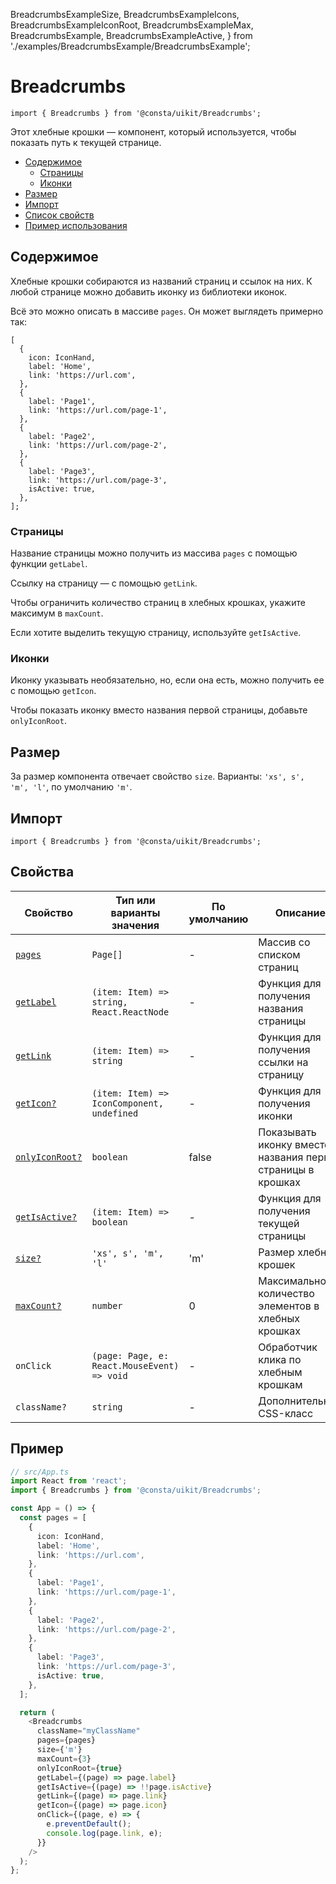   BreadcrumbsExampleSize,
  BreadcrumbsExampleIcons,
  BreadcrumbsExampleIconRoot,
  BreadcrumbsExampleMax,
  BreadcrumbsExample,
  BreadcrumbsExampleActive,
} from './examples/BreadcrumbsExample/BreadcrumbsExample';

# Breadcrumbs

```tsx
import { Breadcrumbs } from '@consta/uikit/Breadcrumbs';
```

Этот хлебные крошки — компонент, который используется, чтобы показать путь к текущей странице.

- [Содержимое](#содержимое)
  - [Страницы](#страницы)
  - [Иконки](#иконки)
- [Размер](#размер)
- [Импорт](#импорт)
- [Список свойств](#свойства)
- [Пример использования](#пример)

## Содержимое

Хлебные крошки собираются из названий страниц и ссылок на них. К любой странице можно добавить иконку из библиотеки иконок.

<BreadcrumbsExample />

Всё это можно описать в массиве `pages`. Он может выглядеть примерно так:

```tsx
[
  {
    icon: IconHand,
    label: 'Home',
    link: 'https://url.com',
  },
  {
    label: 'Page1',
    link: 'https://url.com/page-1',
  },
  {
    label: 'Page2',
    link: 'https://url.com/page-2',
  },
  {
    label: 'Page3',
    link: 'https://url.com/page-3',
    isActive: true,
  },
];
```

### Страницы

Название страницы можно получить из массива `pages` с помощью функции `getLabel`.

Ссылку на страницу — с помощью `getLink`.

Чтобы ограничить количество страниц в хлебных крошках, укажите максимум в `maxCount`.

<BreadcrumbsExampleMax />

Если хотите выделить текущую страницу, используйте `getIsActive`.

<BreadcrumbsExampleActive />

### Иконки

Иконку указывать необязательно, но, если она есть, можно получить ее с помощью `getIcon`.

<BreadcrumbsExampleIcons />

Чтобы показать иконку вместо названия первой страницы, добавьте `onlyIconRoot`.

<BreadcrumbsExampleIconRoot />

## Размер

За размер компонента отвечает свойство `size`. Варианты: `'xs', s', 'm', 'l'`, по умолчанию `'m'`.

<BreadcrumbsExampleSize />

## Импорт

```tsx
import { Breadcrumbs } from '@consta/uikit/Breadcrumbs';
```

## Свойства

| Свойство                    | Тип или варианты значения                   | По умолчанию | Описание                                                    |
| --------------------------- | ------------------------------------------- | ------------ | ----------------------------------------------------------- |
| [`pages`](#содержимое)      | `Page[]`                                    | -            | Массив со списком страниц                                   |
| [`getLabel`](#страницы)     | `(item: Item) => string, React.ReactNode`   | -            | Функция для получения названия страницы                     |
| [`getLink`](#страницы)      | `(item: Item) => string`                    | -            | Функция для получения ссылки на страницу                    |
| [`getIcon?`](#иконки)       | `(item: Item) => IconComponent, undefined`  | -            | Функция для получения иконки                                |
| [`onlyIconRoot?`](#иконки)  | `boolean`                                   | false        | Показывать иконку вместо названия первой страницы в крошках |
| [`getIsActive?`](#страницы) | `(item: Item) => boolean`                   | -            | Функция для получения текущей страницы                      |
| [`size?`](#размер)          | `'xs', s', 'm', 'l'`                        | 'm'          | Размер хлебных крошек                                       |
| [`maxCount?`](#страницы)    | `number`                                    | 0            | Максимальное количество элементов в хлебных крошках         |
| `onClick`                   | `(page: Page, e: React.MouseEvent) => void` | -            | Обработчик клика по хлебным крошкам                         |
| `className?`                | `string`                                    | -            | Дополнительный CSS-класс                                    |

## Пример

```ts
// src/App.ts
import React from 'react';
import { Breadcrumbs } from '@consta/uikit/Breadcrumbs';

const App = () => {
  const pages = [
    {
      icon: IconHand,
      label: 'Home',
      link: 'https://url.com',
    },
    {
      label: 'Page1',
      link: 'https://url.com/page-1',
    },
    {
      label: 'Page2',
      link: 'https://url.com/page-2',
    },
    {
      label: 'Page3',
      link: 'https://url.com/page-3',
      isActive: true,
    },
  ];

  return (
    <Breadcrumbs
      className="myClassName"
      pages={pages}
      size={'m'}
      maxCount={3}
      onlyIconRoot={true}
      getLabel={(page) => page.label}
      getIsActive={(page) => !!page.isActive}
      getLink={(page) => page.link}
      getIcon={(page) => page.icon}
      onClick={(page, e) => {
        e.preventDefault();
        console.log(page.link, e);
      }}
    />
  );
};
```
